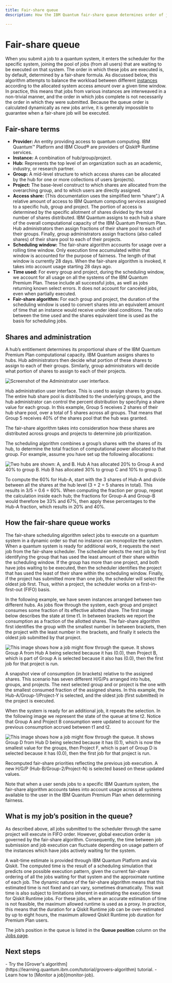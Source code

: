 ```yaml
---
title: Fair-share queue
description: How the IBM Quantum fair-share queue determines order of jobs submitted to quantum systems

---
```


# Fair-share queue

When you submit a job to a quantum system, it enters the scheduler for the specific system, joining the pool of jobs (from all users) that are waiting to be executed on that system. The order in which these jobs are executed is, by default, determined by a fair-share formula. As discussed below, this algorithm attempts to balance the workload between different [instances](instances) according to the allocated system access amount over a given time window. In practice, this means that jobs from various instances are interweaved in a non-trivial manner, and the order in which jobs complete is not necessarily the order in which they were submitted. Because the queue order is calculated dynamically as new jobs arrive, it is generally impossible to guarantee when a fair-share job will be executed.

## Fair-share terms

*   **Provider:** An entity providing access to quantum computing. IBM Quantum&trade; Platform and IBM Cloud&reg; are providers of Qiskit&reg; Runtime services.
*   **Instance:** A combination of hub/group/project.
*   **Hub:** Represents the top level of an organization such as an academic, industry, or research partner.
*   **Group:** A mid-level structure to which access shares can be allocated by the hub for one or more collections of users (projects).
*   **Project:** The base-level construct to which shares are allocated from the overarching group, and to which users are directly assigned.
*   **Access share:** (This documentation uses the simplified term “share”.) A relative amount of access to IBM Quantum computing services assigned to a specific hub, group and project. The portion of access is determined by the specific allotment of shares divided by the total number of shares distributed. IBM Quantum assigns to each hub a share of the overall computational capacity of the IBM Quantum Premium Plan. Hub administrators then assign fractions of their share pool to each of their groups. Finally, group administrators assign fractions (also called shares) of their share pool to each of their projects.
*   **Scheduling window:** The fair-share algorithm accounts for usage over a rolling time window. Only execution time accumulated within that window is accounted for the purpose of fairness. The length of that window is currently 28 days. When the fair-share algorithm is invoked, it takes into account usage starting 28 days ago.
*   **Time used:** For every group and project, during the scheduling window, we account for all usage on all the systems of the IBM Quantum Premium Plan. These include all successful jobs, as well as jobs returning known select errors. It does not account for canceled jobs, even when partially executed.
*   **Fair-share algorithm:** For each group and project, the duration of the scheduling window is used to convert shares into an equivalent amount of time that an instance would receive under ideal conditions. The ratio between the time used and the shares equivalent time is used as the basis for scheduling jobs.

## Shares and administration

A hub’s entitlement determines its proportional share of the IBM Quantum Premium Plan computational capacity. IBM Quantum assigns shares to hubs. Hub administrators then decide what portion of these shares to assign to each of their groups. Similarly, group administrators will decide what portion of shares to assign to each of their projects.

![Screenshot of the Administrator user interface.](/images/migration/admin-UI1.png "Administrator user interface")

Hub administration user interface. This is used to assign shares to groups. The entire hub share pool is distributed to the underlying groups, and the hub administrator can control the percent distribution by specifying a share value for each group. In this example, Group 5 receives 2 shares of their hub share pool, over a total of 5 shares across all groups. That means that Group 5 receives 40% of the shares pool that the hub was granted.

The fair-share algorithm takes into consideration how these shares are distributed across groups and projects to determine job prioritization.

The scheduling algorithm combines a group’s shares with the shares of its hub, to determine the total fraction of computational power allocated to that group. For example, assume you have set up the following allocations: 

![Two hubs are shown: A, and B.  Hub A has allocated 20% to Group A and 40% to group B.  Hub B has allocated 30% to group C and 10% to group D.](/images/migration/allocation.png "Allocation example")

To compute the 60% for Hub-A, start with the 3 shares of Hub-A and divide between all the shares at the hub level (3 + 2 = 5 shares in total). This results in 3/5 = 0.6 = 60%. When computing the fraction per group, repeat the calculation inside each hub; the fractions for Group-A and Group-B would therefore be 33% and 67%, then apply these percentages to the Hub-A fraction, which results in 20% and 40%.

## How the fair-share queue works

The fair-share scheduling algorithm select jobs to execute on a quantum system in a dynamic order so that no instance can monopolize the system. When a quantum system is ready for additional work, it requests the next job from the fair-share scheduler. The scheduler selects the next job by first identifying the group that has used the least amount of their share within the scheduling window. If the group has more than one project, and both have jobs waiting to be executed, then the scheduler identifies the project that has used the least of their share within the scheduling window. Finally, if the project has submitted more than one job, the scheduler will select the oldest job first. Thus, within a project, the scheduler works on a first-in-first-out (FIFO) basis.

In the following example, we have seven instances arranged between two different hubs. As jobs flow through the system, each group and project consumes some fraction of its effective allotted share. The first image below describes the state at time t1. In between brackets we report the consumption as a fraction of the allotted shares. The fair-share algorithm first identifies the group with the smallest number in between brackets, then the project with the least number in the brackets, and finally it selects the oldest job submitted by that project.

![This image shows how a job might flow through the queue. It shows Group A from Hub A being selected because it has (0.0), then Project B, which is part of Group A is selected because it also has (0.0), then the first job for that project is run. ](/images/migration/fairshare3.png "Fair-share queue example")

A snapshot view of consumption (in brackets) relative to the assigned shares. This scenario has seven different H/G/Ps arranged into hubs, groups, and projects. The next selected group and or project is the one with the smallest consumed fraction of the assigned shares. In this example, the Hub-A/Group-1/Project-Y is selected, and the oldest job (first submitted) in the project is executed.

When the system is ready for an additional job, it repeats the selection. In the following image we represent the state of the queue at time t2. Notice that Group A and Project B consumption were updated to account for the previous consumption accrued between t1 and t2.

![This image shows how a job might flow through the queue. It shows Group D from Hub D being selected because it has (0.1), which is now the smallest value for the groups, then Project F, which is part of Group D is selected because it has (0.0), then the first job for that project is run.](/images/migration/fairshare4.png "Fair-share queue example 2")

Recomputed fair-share priorities reflecting the previous job execution. A new H/G/P (Hub-B/Group-2/Project-N) is selected based on these updated values.

Note that when a user sends jobs to a specific IBM Quantum system, the fair-share algorithm accounts takes into account usage across all systems available to the user in the IBM Quantum Premium Plan when determining fairness.

## What is my job’s position in the queue?

As described above, all jobs submitted to the scheduler through the same project will execute in FIFO order. However, global execution order is governed by the fair-share algorithm. Consequently, the time between job submission and job execution can fluctuate depending on usage pattern of the instances which have jobs actively waiting for the system.

A wait-time estimate is provided through IBM Quantum Platform and via Qiskit. The computed time is the result of a scheduling simulation that predicts one possible execution pattern, given the current fair-share ordering of all the jobs waiting for that system and the approximate runtime of each job. The dynamic nature of the fair-share algorithm means that this estimated time is not fixed and can vary, sometimes dramatically. This wait time is also subject to limitations inherent in estimating the execution time for Qiskit Runtime jobs. For these jobs, where an accurate estimation of time is not feasible, the maximum allowed runtime is used as a proxy. In practice, this means that the duration for a Qiskit Runtime job can be over-estimated by up to eight hours, the maximum allowed Qiskit Runtime job duration for Premium Plan users.

The job’s position in the queue is listed in the **Queue position** column on the [Jobs page](https://quantum.ibm.com/jobs).

## Next steps

<Admonition type="tip" title="Recommendations">
    - Try the [Grover's algorithm](https://learning.quantum.ibm.com/tutorial/grovers-algorithm) tutorial.
    - Learn how to [Monitor a job](monitor-job).
</Admonition>